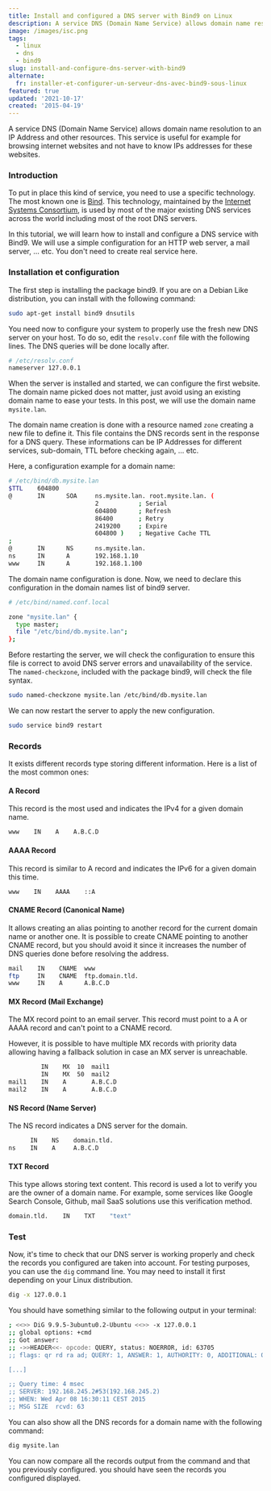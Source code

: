 ```yaml
---
title: Install and configured a DNS server with Bind9 on Linux
description: A service DNS (Domain Name Service) allows domain name resolution to an IP Address and other resources. This service is useful for example for browsing internet websites and not have to know IPs addresses for these websites.
image: /images/isc.png
tags:
  - linux
  - dns
  - bind9
slug: install-and-configure-dns-server-with-bind9
alternate:
  fr: installer-et-configurer-un-serveur-dns-avec-bind9-sous-linux
featured: true
updated: '2021-10-17'
created: '2015-04-19'
---
```


A service DNS (Domain Name Service) allows domain name resolution to an IP Address and other resources. This service is useful for example for browsing internet websites and not have to know IPs addresses for these websites.

### Introduction

To put in place this kind of service, you need to use a specific technology. The most known one is [Bind](http://www.isc.org/downloads/bind/). This technology, maintained by the [Internet Systems Consortium](https://www.isc.org/), is used by most of the major existing DNS services across the world including most of the root DNS servers.

In this tutorial, we will learn how to install and configure a DNS service with Bind9. We will use a simple configuration for an HTTP web server, a mail server, ... etc. You don't need to create real service here.

### Installation et configuration

The first step is installing the package bind9. If you are on a Debian Like distribution, you can install with the following command:

```bash
sudo apt-get install bind9 dnsutils
```

You need now to configure your system to properly use the fresh new DNS server on your host. To do so, edit the `resolv.conf` file with the following lines. The DNS queries will be done locally after.

```bash
# /etc/resolv.conf
nameserver 127.0.0.1
```

When the server is installed and started, we can configure the first website. The domain name picked does not matter, just avoid using an existing domain name to ease your tests. In this post, we will use the domain name `mysite.lan`.

The domain name creation is done with a resource named `zone` creating a new file to define it. This file contains the DNS records sent in the response for a DNS query. These informations can be IP Addresses for different services, sub-domain, TTL before checking again, ... etc.

Here, a configuration example for a domain name:

```bash
# /etc/bind/db.mysite.lan
$TTL    604800
@       IN      SOA     ns.mysite.lan. root.mysite.lan. (
                        2           ; Serial
                        604800      ; Refresh
                        86400       ; Retry
                        2419200     ; Expire
                        604800 )    ; Negative Cache TTL
;
@       IN      NS      ns.mysite.lan.
ns      IN      A       192.168.1.10
www     IN      A       192.168.1.100
```

The domain name configuration is done. Now, we need to declare this configuration in the domain names list of bind9 server.

```bash
# /etc/bind/named.conf.local

zone "mysite.lan" {
  type master;
  file "/etc/bind/db.mysite.lan";
};
```

Before restarting the server, we will check the configuration to ensure this file is correct to avoid DNS server errors and unavailability of the service. The `named-checkzone`, included with the package bind9, will check the file syntax.

```bash
sudo named-checkzone mysite.lan /etc/bind/db.mysite.lan
```

We can now restart the server to apply the new configuration.

```bash
sudo service bind9 restart
```

### Records

It exists different records type storing different information. Here is a list of the most common ones:

#### A Record

This record is the most used and indicates the IPv4 for a given domain name.

```bash
www    IN    A    A.B.C.D
```

#### AAAA Record

This record is similar to A record and indicates the IPv6 for a given domain this time.

```bash
www    IN    AAAA    ::A
```

#### CNAME Record (Canonical Name)

It allows creating an alias pointing to another record for the current domain name or another one. It is possible to create CNAME pointing to another CNAME record, but you should avoid it since it increases the number of DNS queries done before resolving the address.

```bash
mail    IN    CNAME  www
ftp     IN    CNAME  ftp.domain.tld.
www     IN    A      A.B.C.D
```

#### MX Record (Mail Exchange)

The MX record point to an email server. This record must point to a A or AAAA record and can't point to a CNAME record.

However, it is possible to have multiple MX records with priority data allowing having a fallback solution in case an MX server is unreachable.

```bash
         IN    MX  10  mail1
         IN    MX  50  mail2
mail1    IN    A       A.B.C.D
mail2    IN    A       A.B.C.D
```

#### NS Record (Name Server)

The NS record indicates a DNS server for the domain.

```bash
      IN    NS    domain.tld.
ns    IN    A     A.B.C.D
```

#### TXT Record

This type allows storing text content. This record is used a lot to verify you are the owner of a domain name. For example, some services like Google Search Console, Github, mail SaaS solutions use this verification method.

```bash
domain.tld.    IN    TXT    "text"
```

### Test

Now, it's time to check that our DNS server is working properly and check the records you configured are taken into account. For testing purposes, you can use the `dig` command line. You may need to install it first depending on your Linux distribution.

```bash
dig -x 127.0.0.1
```

You should have something similar to the following output in your terminal:

```bash
; <<>> DiG 9.9.5-3ubuntu0.2-Ubuntu <<>> -x 127.0.0.1
;; global options: +cmd
;; Got answer:
;; ->>HEADER<<- opcode: QUERY, status: NOERROR, id: 63705
;; flags: qr rd ra ad; QUERY: 1, ANSWER: 1, AUTHORITY: 0, ADDITIONAL: 0

[...]

;; Query time: 4 msec
;; SERVER: 192.168.245.2#53(192.168.245.2)
;; WHEN: Wed Apr 08 16:30:11 CEST 2015
;; MSG SIZE  rcvd: 63
```

You can also show all the DNS records for a domain name with the following command:

```bash
dig mysite.lan
```

You can now compare all the records output from the command and that you previously configured. you should have seen the records you configured displayed.
